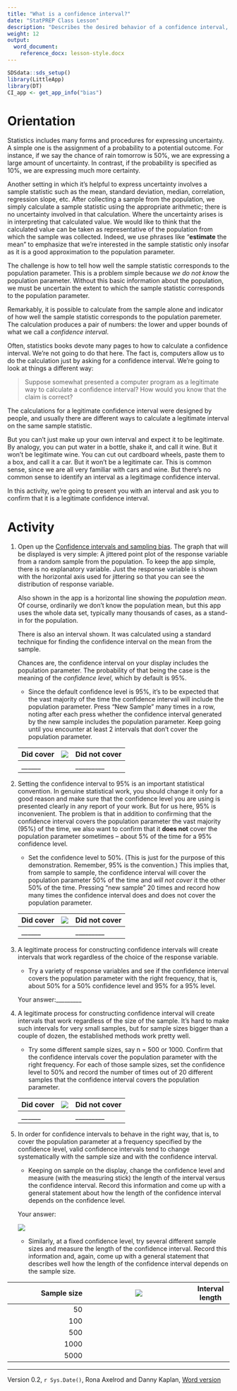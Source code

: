 ```yaml
---
title: "What is a confidence interval?"
date: "StatPREP Class Lesson"
description: "Describes the desired behavior of a confidence interval, that is, how to test whether a procedure produces a valid confidence interval."
weight: 12
output:
  word_document:
    reference_docx: lesson-style.docx
---
```


```r
SDSdata::sds_setup()
library(LittleApp)
library(DT)
CI_app <- get_app_info("bias")
```

# Orientation

Statistics includes many forms and procedures for expressing uncertainty. A simple one is the assignment of a probability to a potential outcome. For instance, if we say the chance of rain  tomorrow is 50%, we are expressing a large amount of uncertainty. In contrast, if the probability is specified as 10%, we are expressing much more certainty.

Another setting in which it's helpful to express uncertainty involves a sample statistic such as the mean, standard deviation, median, correlation, regression slope, etc.   After collecting a sample from  the population, we simply calculate a sample statistic using  the appropriate arithmetic; there is no uncertainty involved in that calculation. Where the uncertainty arises is in interpreting that calculated value. We would like to think that the  calculated value can be taken as representative of the  population from which the sample was collected. Indeed, we use phrases like "**estimate** the mean" to emphasize that we're interested in the sample statistic only insofar as  it  is a good approximation to the population parameter. 

The challenge is how to tell how well the sample statistic corresponds to the population parameter. This is a problem simple because *we do not know* the population parameter. Without this basic information about the population,  we must be uncertain the extent to which the sample statistic corresponds to the population  parameter.

Remarkably, it is possible to calculate from the sample alone and indicator of how well the sample statistic corresponds to the population paremeter. The calculation produces a pair of numbers: the lower and upper bounds of what we call a *confidence interval*.

Often, statistics books devote  many pages to  how to calculate a confidence interval. We're not going to do that here. The fact is, computers allow us to do the calculation just by asking for a  confidence interval. We're going to look at things a different way:

> Suppose somewhat  presented a computer program as a legitimate way to  calculate a confidence  interval? How would you know that the claim is correct?

The calculations for a legitimate confidence interval were designed by people, and usually there are different ways to calculate a legitimate interval on the same sample statistic.  

But you can't just make up  your own interval and expect it to be legitimate. By analogy,  you can put water  in a bottle, shake it, and call it wine. But it won't be legitimate wine. You can cut  out cardboard wheels, paste them to a box, and call it a car. But it won't be a legitimate car. This is common sense, since we  are all very familiar with cars and wine. But there's  no common sense to identify an interval as a legitimage confidence interval.

In this activity, we're going to present you with an interval and ask you to confirm that it is a legitimate confidence interval. 

# Activity

1. Open up the [Confidence intervals and sampling bias](`r CI_app$url`). The graph that will be displayed is very simple: A jittered point plot of the response variable from a random sample from the population. To keep the app simple, there is no explanatory variable. Just the response variable is shown with  the horizontal axis used for jittering so that you can see the distribution of response variable.    
    
    Also shown in  the app is a horizontal line showing the *population mean*. Of course, ordinarily we don't know  the population mean, but this app uses the whole data set, typically many thousands of cases, as a stand-in for the population. 
    
    There is also an interval shown. It was calculated using a standard technique for finding the confidence interval on the mean from the sample. 
    
    Chances are, the confidence interval on your display includes the population parameter. The probability of that being the case is the meaning of the *confidence level*, which by default is 95%.
    
    * Since the default  confidence level is 95%, it's to be expected  that the vast majority of the time the confidence interval will include the population parameter. Press "New Sample" many times in  a row, noting after each press  whether the confidence interval generated by the new sample includes the population  parameter. Keep going until you encounter at least 2 intervals that don't cover the population parameter.  
    
    
    Did cover | ![](../../static/images/20mm-blank.png) |Did not cover
----------|--------------|------------------
______    | | _________       
          
    
2. Setting the confidence interval to 95% is an important statistical convention. In genuine statistical work, you should change it only for a good reason and make sure that the confidence level you are using is presented clearly in any report of your work. But for us here,  95% is inconvenient. The problem is that in  addition to confirming that the confidence interval covers the population parameter the vast majority (95%) of  the time, we also want to confirm that it **does not** cover the population parameter  sometimes -- about 5% of the time for a 95% confidence level.

     * Set the confidence level to 50%. (This  is just for the purpose of this demonstration. Remember,  95% is the convention.) This implies that,  from sample to sample, the confidence interval will cover the population parameter 50% of the time and *will not cover* it the other 50% of the time. Pressing "new sample" 20 times and record how many times the confidence  interval does and does not cover the population  parameter.
     
    Did cover | ![](../../static/images/20mm-blank.png) |Did not cover
----------|--------------|------------------
______    | | _________     

          
3. A legitimate process for constructing confidence intervals  will create intervals that work regardless of the choice of the response variable.

     * Try a variety of response variables and see if the confidence interval covers the population parameter with the right frequency, that is, about 50%  for a 50% confidence level and 95% for a 95% level.
     
     Your answer:_________
     
4. A legitimate process  for constructing confidence interval will create intervals that work regardless of the size of the sample. It's hard to make such intervals for very small  samples, but for sample sizes bigger than a couple of dozen, the established methods work pretty well.

    * Try some different sample sizes, say n = 500  or 1000. Confirm that the confidence intervals cover the population parameter  with the right frequency. For each of those sample sizes, set the confidence level to 50%  and record the number of times out of 20 different samples that the confidence interval covers the population parameter. 
    
    Did cover | ![](../../static/images/20mm-blank.png) |Did not cover
----------|--------------|------------------
______    | | _________     
          
          
    
5. In  order for confidence intervals to behave in the right way, that is, to  cover the population parameter at a frequency specified by the confidence level,  valid confidence intervals tend to change systematically with the sample size and with the confidence interval.

    * Keeping on  sample on  the display, change the confidence level  and measure (with the measuring stick) the length of the interval versus the confidence interval. Record this information and come up  with  a general statement about how the length of the  confidence interval depends on the confidence level.
    
    Your answer: 
    
    ![](../../static/images/50mm-space.png)
    
    * Similarly, at a fixed confidence level, try several different sample sizes and measure the length of the confidence interval. Record this information and, again, come up with a general statement that describes well how the length of the confidence interval depends on  the sample size.
    
Sample size | ![](../../static/images/20mm-blank.png) | Interval length
-----------:|----------------|------
50 | 
100 |
500 |
1000 |
5000 |




----------------------

Version 0.2, `r Sys.Date()`, Rona Axelrod and Danny Kaplan, [Word version](`r paste0("/word-versions/",tools::file_path_sans_ext(knitr::current_input()), ".docx")`)


